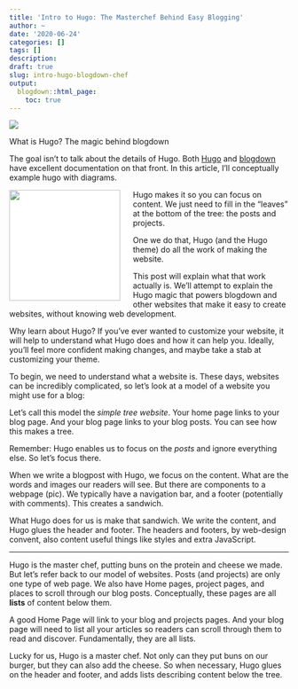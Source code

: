 ```yaml
---
title: 'Intro to Hugo: The Masterchef Behind Easy Blogging'
author: ~
date: '2020-06-24'
categories: []
tags: []
description:
draft: true
slug: intro-hugo-blogdown-chef
output:
  blogdown::html_page:
    toc: true
---
```



![](/blog/intro-hugo-blogdown-chef/hugo-chef.svg)

What is Hugo? The magic behind blogdown





The goal isn’t to talk about the details of Hugo.
Both [Hugo](https://gohugo.io/documentation/) and
[blogdown](https://bookdown.org/yihui/blogdown/) have excellent
documentation on that front.
In this article, I’ll conceptually example hugo with diagrams.


<img src="/blog/intro-hugo-blogdown-chef/hugo-chef.svg"
  align="left"
  height=200
  style="background-color: white; padding-right: 20px;"
/>

Hugo makes it so you can focus on content.
We just need to fill in the “leaves” at the bottom of the tree:
the posts and projects.



One we do that, Hugo (and the Hugo theme) do all the work of making the website.

This post will explain what that work actually is.
We’ll attempt to explain the Hugo magic that powers blogdown and other websites
that make it easy to create websites, without knowing web development.

Why learn about Hugo? If you’ve ever wanted to customize your website,
it will help to understand what Hugo does and how it can help you.
Ideally, you’ll feel more confident making changes,
and maybe take a stab at customizing your theme.

To begin, we need to understand what a website is.
These days, websites can be incredibly complicated,
so let’s look at a model of a website you might use for a blog:



Let’s call this model the *simple tree website*.
Your home page links to your blog page.
And your blog page links to your blog posts.
You can see how this makes a tree.

Remember: Hugo enables us to focus on the *posts* and ignore everything else.
So let’s focus there.

When we write a blogpost with Hugo, we focus on the content.
What are the words and images our readers will see.
But there are components to a webpage (pic). We typically have a navigation bar,
and a footer (potentially with comments). This creates a sandwich.

What Hugo does for us is make that sandwich.
We write the content, and Hugo glues the header and footer.
The headers and footers, by web-design convent,
also content useful things like styles and extra JavaScript.

---
Hugo is the master chef, putting buns on the protein and cheese we made.
But let’s refer back to our model of websites.
Posts (and projects) are only one type of web page.
We also have Home pages, project pages,
and places to scroll through our blog posts.
Conceptually, these pages are all **lists** of content below them.

A good Home Page will link to your blog and projects pages.
And your blog page will need to list all your articles so readers can scroll
through them to read and discover. Fundamentally, they are all lists.

Lucky for us, Hugo is a master chef.
Not only can they put buns on our burger, but they can also add the cheese.
So when necessary, Hugo glues on the header and footer,
and adds lists describing content below the tree.



